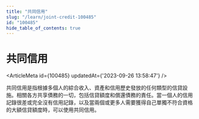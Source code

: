 ```yaml
---
title: "共同信用"
slug: "/learn/joint-credit-100485"
id: "100485"
hide_table_of_contents: true
---
```



# 共同信用

<ArticleMeta id={100485} updatedAt={'2023-09-26 13:58:47'} />
<div className='border-solid border-b border-t-0 my-4 border-[var(--ifm-color-gray-300)]' />

共同信用是指根據多個人的綜合收入、資產和信用歷史發放的任何類型的信貸設施。相關各方共享債務的一切，包括信貸額度和償還債務的責任。當一個人的信用記錄很差或完全沒有信用記錄，以及當兩個或更多人需要獲得自己單獨不符合資格的大額信貸額度時，可以使用共同信用。
